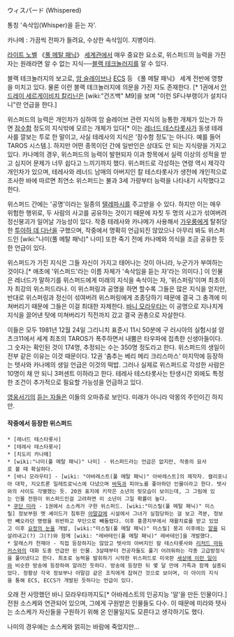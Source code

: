 ウィスパード (Whispered)

통칭 '속삭임(Whisper)을 듣는 자'.

카나메 : 가끔씩 전파가 들려요, 수상한 속삭임이. 지병이라.

[[라이트 노벨]] 《[[풀 메탈 패닉]]》 [[세계관]]에서 매우 중요한 요소로, 위스퍼드의 능력을 가진 자는 원래라면 알 수 없는 지식──[[블랙 테크놀러지]]를 알 수 있다.

블랙 테크놀러지의 보고로, [[암 슬레이브]]나 [[ECS]] 등 《풀 메탈 패닉》 세계 전반에 영향을 미치고 있다. 물론 이런 블랙 테크놀러지에 의문을 가진 자도 존재한다. [* 1권에서 [[안드레이 세르게이비치 칼리닌]]은 [wiki:"건즈백" M9]을 보며 "이런 SF나부랭이가 설치다니"란 언급을 한다.] 

위스퍼드의 능력은 개인차가 심하여 암 슬레이브 관련 지식의 능통한 개체가 있는가 하면 [[잠수함]] 정도의 지식밖에 모르는 개체가 있다[* 이는 [[레너드 테스타롯사]]가 동생 테레사를 깔보는 투로 한 말이고, 사실 테레사의 지식은 '잠수함 정도'는 아니다. 예를 들어 TAROS 시스템.]. 하지만 어떤 종목이던 간에 일반인은 상대도 안 되는 지식량을 가지고 있다. 카나메의 경우, 위스퍼드의 능력이 발현되자 이과 항목에서 실력 이상의 성적을 받고 심지어 문제가 너무 쉽다고 느끼기까지 했다. 
위스퍼드로 각성하는 연령 역시 제각각 개인차가 있으며, 테레사와 레너드 남매의 아버지인 칼 테스타롯사가 생전에 개인적으로 조사한 바에 따르면 최연소 위스퍼드는 불과 3세 가량부터 능력을 나타내기 시작했다고 한다.

위스퍼드 간에는 '공명'이라는 일종의 [[텔레파시]]를 주고받을 수 있다. 하지만 이는 매우 위험한 행위로, 두 사람의 사고를 공유하는 것이기 때문에 자칫 두 명의 사고가 섞여버려 정신붕괴가 일어날 가능성이 있다. 작중 테레사와 카나메가 사용해서 [[가우룽]]에게 탈취당한 [[투아하 데 다난]]을 구했으며, 작중에서 명확히 언급되진 않았으나 아무리 봐도 위스퍼드인 [wiki:"나미(풀 메탈 패닉)" 나미] 또한 죽기 전에 카나메와 의식을 조금 공유한 듯한 언급이 있다.

위스퍼드가 가진 지식은 그들 자신이 가지고 태어나는 것이 아니라, 누군가가 부여하는 것이다.[* 애초에 '위스퍼드'라는 이름 자체가 '속삭임을 듣는 자'라는 의미다.] 이 인물은 레너드가 말하기를 위스퍼드에게 미래의 지식을 속삭이는 자, '위스퍼링'이며 최초이자 최강의 위스퍼드라나. 이 위스퍼링과 공명을 하면 할수록 그들은 많은 지식을 얻지만, 반대로 위스퍼링과 정신이 섞여버려 위스퍼링에게 조종당하기 때문에 결국 그 충격에 미쳐버리기 때문에 그들은 이걸 최대한 자제한다. [[바니 모라우타]]는 이 공명으로 지나치게 지식을 끌어낸 탓에 미쳐버리기 직전까지 갔고 결국 권총으로 자살한다.

이들은 모두 1981년 12월 24일 그리니치 표준시 11시 50분에 구 러시아의 실험시설 얌츠크11에서 세계 최초의 TAROS가 폭주하면서 내뿜은 타우파에 접촉한 신생아들이다. 그 숫자는 확인된 것이 174명, 추정되는 수는 350명 정도라고 한다. 위스퍼드의 생일이 전부 같은 이유는 이것 때문이다. 12권 '춤추는 베리 메리 크리스마스' 마지막에 등장하는 텟사와 카나메의 생일 언급은 이것의 떡밥. 
그러나 실제로 위스퍼드로 각성한 사람은 10명이 채 안 되니 3퍼센트 이하라고 한다. 테레사 테스타롯사는 탄생시간 외에도 특정한 조건이 추가적으로 필요할 가능성을 언급하고 있다.

[[영웅서기]]의 [[듣는 자]]들은 이들의 오마쥬로 보인다. 미래가 아니라 악몽의 주인이긴 하지만.

==== 작중에서 등장한 위스퍼드 ====
 * [레너드 테스타롯사]
 * [테레사 테스타롯사] 
 * [치도리 카나메]
 * [wiki:"나미(풀 메탈 패닉)" 나미] - 위스퍼드라는 언급은 없지만, 작중의 묘사로 볼 때 확실하다.
 * [바니 모라우타] - [wiki: "아바레스트(풀 메탈 패닉)" 아바레스트]의 제작자. 캘리포니아 대학, 지오트론 일레트로닉스에 다녔으며 [[바둑]]과 피아노를 좋아하던 인물이라고 한다. 텟사와의 사이도 각별했는 듯. 20권 표지에 키작은 소년의 뒷모습이 보이는데, 그 그림에 있는 인물 전원이 위스퍼드인걸 고려하면 이 소년이 그일 확률이 높다.
 * [[쿠단 미라]] - 1권에서 소스케가 구한 위스퍼드. [wiki:"미스릴(풀 메탈 패닉)" 미스릴] 정보부원 멧 셰이드가 침투한 [[아말감]]에 시설에서 그녀가 실험당하는 걸 보고 격분, 정보만 빼오라던 명령을 위반하고 무단으로 빼돌렸다. 이후 홍콩지부에서 재활치료를 받고 있었고 이후 [[요정의 눈]]을 개발, [wiki:"미스릴(풀 메탈 패닉)" 미스릴] 붕괴 이후에는 [[알]]을 되살려내고(?) 그(?)와 함께 [wiki: "레바테인(풀 메탈 패닉)" 레바테인]을 개발했다. 
 * 알래스카 천재아 - 직접 등장하지는 않았고 텟사의 아버지인 칼 테스타롯사와 [[리처드 마듀커스]]와의 대화 도중 언급만 된 인물. 3살때부터 전공자들도 풀기 어려워하는 각종 고급방정식을 풀어냈다고 한다. 최초로 능력을 발휘하기 시작한 위스퍼드로 미국판 [[세상에 이런 일이]]와 비슷한 방송에 등장하여 알려진 듯하다. 방송에 등장한 뒤 몇 달 만에 가족과 함께 실종되었다. 정황상 각국 정보부나 아말감 같은 조직에게 잡혀간 것으로 보이며, 이 아이의 지식을 통해 ECS, ECCS가 개발된 듯하다는 언급이 있다.

오래 전 사망했던 바니 모라우타까지도[* 아바레스트의 인공지능 '알'을 만든 인물이다.] 전원 소스케와 연관되어 있으며, 그에게 구원받은 인물들도 다수. 이 때문에 미라와 텟사는 소스케가 자신들을 구원하기 위해 온 인물일지도 모른다고 생각하기도 했다. 

나미의 경우에는 소스케와 얽히는 바람에 죽었지만...
